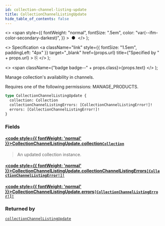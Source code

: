 ```yaml
---
id: collection-channel-listing-update
title: CollectionChannelListingUpdate
hide_table_of_contents: false
---
```


  <>
    <span
      style={{
        fontWeight: "normal",
        fontSize: ".5em",
        color: "var(--ifm-color-secondary-darkest)",
      }}
    >
      &nbsp;●&nbsp;
    </span>
  </>
);

  <>
    Specification
    <a
      className="link"
      style={{ fontSize: "1.5em", paddingLeft: "4px" }}
      target="\_blank"
      href={props.url}
      title={"Specified by " + props.url}
    >
      ⎘
    </a>
  </>
);

  <>
    <span className={"badge badge--" + props.class}>{props.text}</span>
  </>
);

Manage collection's availability in channels.

Requires one of the following permissions: MANAGE_PRODUCTS.

```graphql
type CollectionChannelListingUpdate {
  collection: Collection
  collectionChannelListingErrors: [CollectionChannelListingError!]!
  errors: [CollectionChannelListingError!]!
}
```

### Fields

#### [<code style={{ fontWeight: 'normal' }}>CollectionChannelListingUpdate.<b>collection</b></code>](#)<Bullet />[`Collection`](../../../api-reference/products/objects/collection) <Badge class="secondary" text="object"/> <Badge class="secondary" text="products"/>

> An updated collection instance.

#### [<code style={{ fontWeight: 'normal' }}>CollectionChannelListingUpdate.<b>collectionChannelListingErrors</b></code>](#)<Bullet />[`[CollectionChannelListingError!]!`](../../../api-reference/products/objects/collection-channel-listing-error) <Badge class="secondary" text="non-null"/> <Badge class="secondary" text="object"/> <Badge class="secondary" text="products"/>

>

#### [<code style={{ fontWeight: 'normal' }}>CollectionChannelListingUpdate.<b>errors</b></code>](#)<Bullet />[`[CollectionChannelListingError!]!`](../../../api-reference/products/objects/collection-channel-listing-error) <Badge class="secondary" text="non-null"/> <Badge class="secondary" text="object"/> <Badge class="secondary" text="products"/>

>

### Returned by

[`collectionChannelListingUpdate`](../../../api-reference/products/mutations/collection-channel-listing-update) <Badge class="secondary" text="mutation"/>
